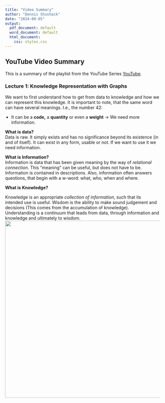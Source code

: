 ```yaml
---
title: "Video Summary"
author: "Dennis Shushack"
date: "2024-09-05"
output:
  pdf_document: default
  word_document: default
  html_document:
    css: styles.css
---
```


```{=html}
<style>
ul {
  padding-left: 20px; /* Adjust this value to change the left padding */
}

ul li {
  margin-bottom: 5px; /* Adjust this value to change the space between list items */
}
</style>
```
## YouTube Video Summary

This is a summary of the playlist from the YouTube Series [YouTube](https://www.youtube.com/watch?v=CiU1sMbL3k4&list=PLNXdQl4kBgzubTOfY5cbtxZCgg9UTe-uF).

### Lecture 1: Knowledge Representation with Graphs

We want to first understand how to get from data to knowledge and how we can represent this knowledge. It is important to note, that the same word can have several meanings. I.e., the number 42:

-   It can be a **code,** a **quantity** or even a **weight** $\rightarrow$ We need more information.

**What is data?\
**Data is raw. It simply exists and has no significance beyond its existence (in and of itself). It can exist in any form, usable or not. If we want to use it we need information.

**What is Information?\
**Information is data that has been given meaning by the way of *relational connection*. This "meaning" can be useful, but does not have to be. Information is contained in descriptions. Also, information often answers questions, that begin with a w-word: what, who, when and where.

**What is Knowledge?**

Knowledge is an appropriate *collection of information*, such that its intended use is useful. Wisdom is the ability to make sound judgement and decisions (This comes from the accumulation of knowledge). Understanding is a continuum that leads from data, through information and knowledge and ultimately to wisdom. \
![](images/clipboard-3974074964.png){width="575"}\
\

**\
\
**
